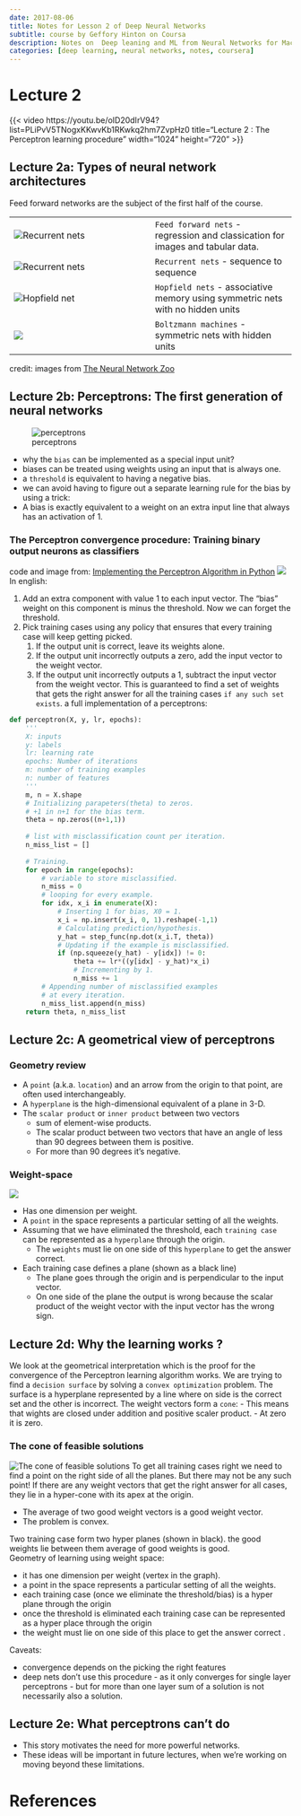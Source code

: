 ```yaml
---
date: 2017-08-06
title: Notes for Lesson 2 of Deep Neural Networks 
subtitle: course by Geffory Hinton on Coursa
description: Notes on  Deep leaning and ML from Neural Networks for Machine Learning by Geoffrey Hintonon on Coursera
categories: [deep learning, neural networks, notes, coursera] 
---
```


# Lecture 2

{{< video https://youtu.be/oID20dIrV94?list=PLiPvV5TNogxKKwvKb1RKwkq2hm7ZvpHz0
    title="Lecture 2 : The Perceptron learning procedure" 
    width="1024" 
    height="720" >}}

## Lecture 2a: Types of neural network architectures 

Feed forward networks are the subject of the first half of the course. 

|   |   |
|---|---|
|![Recurrent nets](2022-09-20-12-20-04.png) | `Feed forward nets` - regression and classication for images and tabular data.|
|![Recurrent nets](2022-09-20-12-21-47.png)|  `Recurrent nets` - sequence to sequence |
|![Hopfield net](2022-09-20-12-18-26.png)| `Hopfield nets` - associative memory using symmetric nets with no hidden units 
|![](2022-09-20-12-19-16.png)| `Boltzmann machines` - symmetric nets with hidden units 

credit: images from [The Neural Network Zoo](https://www.asimovinstitute.org/neural-network-zoo/)

## Lecture 2b: Perceptrons: The first generation of neural networks 

![perceptrons](2022-09-20-12-25-42.png)

- why the `bias` can be implemented as a special input unit?
- biases can be treated using weights using an input that is always one.
- a `threshold` is equivalent to having a negative bias. 
- we can avoid having to figure out a separate learning rule for the bias by using a trick: 
- A bias is exactly equivalent to a weight on an extra input line that always has an activation of 1. 

### The Perceptron convergence procedure: Training binary output neurons as classifiers

code and image from: [Implementing the Perceptron Algorithm in Python](https://towardsdatascience.com/perceptron-algorithm-in-python-f3ac89d2e537)
![](2022-09-23-08-25-30.png)
In english:

1. Add an extra component with value 1 to each input vector. The “bias” weight on this component is minus the threshold. Now we can forget the threshold. 
2. Pick training cases using any policy that ensures that every training case will keep getting picked. 
   1. If the output unit is correct, leave its weights alone. 
   2. If the output unit incorrectly outputs a zero, add the input vector to the weight vector. 
   3. If the output unit incorrectly outputs a 1, subtract the input vector from the weight vector. 
 This is guaranteed to find a set of weights that gets the right answer for all the training cases `if any such set exists`. 
a full implementation of a perceptrons:

```python
def perceptron(X, y, lr, epochs):
    '''
    X: inputs
    y: labels
    lr: learning rate
    epochs: Number of iterations
    m: number of training examples
    n: number of features 
    '''
    m, n = X.shape    
    # Initializing parapeters(theta) to zeros.
    # +1 in n+1 for the bias term.
    theta = np.zeros((n+1,1))
    
    # list with misclassification count per iteration.
    n_miss_list = []
    
    # Training.
    for epoch in range(epochs):
        # variable to store misclassified.
        n_miss = 0
        # looping for every example.
        for idx, x_i in enumerate(X):
            # Inserting 1 for bias, X0 = 1.
            x_i = np.insert(x_i, 0, 1).reshape(-1,1)          
            # Calculating prediction/hypothesis.
            y_hat = step_func(np.dot(x_i.T, theta))
            # Updating if the example is misclassified.
            if (np.squeeze(y_hat) - y[idx]) != 0:
                theta += lr*((y[idx] - y_hat)*x_i)
                # Incrementing by 1.
                n_miss += 1
        # Appending number of misclassified examples
        # at every iteration.
        n_miss_list.append(n_miss)
    return theta, n_miss_list
```

## Lecture 2c: A geometrical view of perceptrons 

### Geometry review

- A `point` (a.k.a. `location`) and an arrow from the origin to that point, are often used interchangeably. 
- A `hyperplane` is the high-dimensional equivalent of a plane in 3-D. 
- The `scalar product` or `inner product` between two vectors  
  - sum of element-wise products. 
  - The scalar product between two vectors that have an angle of less than 90 degrees between them is positive.  
  - For more than 90 degrees it's negative. 

### Weight-space

![](2022-09-23-10-25-43.png)


- Has one dimension per weight.
- A `point` in the space represents a particular setting of all the weights.
- Assuming that we have eliminated the threshold, each `training case` can be represented as a `hyperplane` through the origin.
  - The `weights` must lie on one side of this `hyperplane` to get the answer correct.
- Each training case defines a plane (shown as a black line)
  - The plane goes through the origin and is perpendicular to the input vector.
  - On one side of the plane the output is wrong because the scalar product of the weight vector with the input vector has the wrong sign.
 
## Lecture 2d: Why the learning works ?

We look at the geometrical interpretation which is the proof for the convergence of the Perceptron learning algorithm works. 
We are trying to find a `decision surface` by solving a `convex optimization` problem. The surface is a hyperplane represented by a line where on side is the correct set and the other is incorrect. 
The weight vectors form a `cone`:
  - This means that wights are closed under addition and positive scaler product.
  - At zero it is zero. 
  
### The cone of feasible solutions 

![The cone of feasible solutions](2022-09-25-11-03-48.png)
To get all training cases right we need to find a point on the right side of all the planes. But there may not be any such point! 
If there are any weight vectors that get the right answer for all cases, they lie in a hyper-cone with its apex at the origin.

- The average of two good weight vectors is a good weight vector. 
- The problem is convex. 

Two training case form two hyper planes (shown in black). 
the good weights lie between them  average of good weights is good.  
Geometry of learning using weight space: 

 - it has one dimension per weight (vertex in the graph).  
 - a point in the space represents a particular setting of all the weights. 
 - each training case (once we eliminate the threshold/bias) is a hyper plane through the origin 
 - once the threshold is eliminated each training case can be represented as a hyper place through the origin 
 - the weight must lie on one side of this place to get the answer correct .

Caveats: 

  - convergence depends on the picking the right features 
  - deep nets don't use this procedure - as it only converges for single layer perceptrons - but for more than one layer sum of a solution is not necessarily also a solution. 

## Lecture 2e: What perceptrons can't do 

- This story motivates the need for more powerful networks. 
- These ideas will be important in future lectures, when we're working on moving beyond these limitations. 

# References